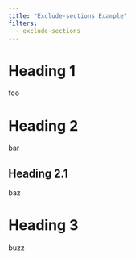 ```yaml
---
title: "Exclude-sections Example"
filters:
  - exclude-sections
---
```


# Heading 1

foo

# Heading 2

bar

## Heading 2.1

baz

# Heading 3

buzz